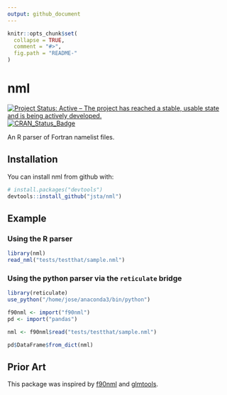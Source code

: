 ```yaml
---
output: github_document
---
```

<!-- README.md is generated from README.Rmd. Please edit that file -->

```r
knitr::opts_chunk$set(
  collapse = TRUE,
  comment = "#>",
  fig.path = "README-"
)
```

# nml

[![Project Status: Active – The project has reached a stable, usable state and is being actively developed.](http://www.repostatus.org/badges/latest/wip.svg)](http://www.repostatus.org/#wip)
[![CRAN_Status_Badge](http://www.r-pkg.org/badges/version/nml)](https://cran.r-project.org/package=nml)

An R parser of Fortran namelist files.

## Installation

You can install nml from github with:

```r
# install.packages("devtools")
devtools::install_github("jsta/nml")
```

## Example

### Using the R parser

```r
library(nml)
read_nml("tests/testthat/sample.nml")
```

### Using the python parser via the `reticulate` bridge

```r
library(reticulate)
use_python("/home/jose/anaconda3/bin/python")

f90nml <- import("f90nml")
pd <- import("pandas")

nml <- f90nml$read("tests/testthat/sample.nml")

pd$DataFrame$from_dict(nml)
```

## Prior Art

This package was inspired by [f90nml](https://github.com/marshallward/f90nml) and [glmtools](https://github.com/USGS-R/glmtools).
